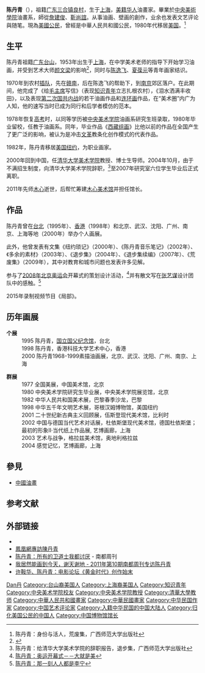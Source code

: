 {{Infobox Person
| name = 陈丹青
| image = 
| image_size = 
| caption = 
| birth_date = {{birth date and age|1953|8|11|}}
| birth_place = {{CHN}}[[上海市|上海市]]
| death_date = 
| death_place = 
| nationality = {{PRC}}（1953年－1989年）<br>{{ROC}}（1989年－）<br>{{USA}}
| residence = {{USA}}
| occupation = [[画家|画家]]<br>文艺[[评论家|评论家]]
| spouse = 
| children = 
}}

'''陈丹青'''（{{bd|1953年|8月11日||catIdx=Chen陳}}），祖籍[[广东|广东]][[台山市|三合镇良村]]，生于[[上海|上海]]，[[华裔美国人|美籍华人]]油畫家。畢業於[[中央美術學院|中央美術學院]]油畫系，師從[[詹建俊|詹建俊]]、[[靳尚誼|靳尚誼]]。从事油画、壁画的創作，业余也发表文艺评论與随笔。現為[[美國公民|美國公民]]，曾經是中華人民共和國公民，1980年代移居[[美国|美国]]。<ref>陈丹青：身份与活人，荒废集，广西师范大学出版社</ref>

== 生平 ==
陈丹青祖籍[[广东|广东]][[台山市|台山]]，1953年出生于[[上海|上海]]，在中学美术老师的指导下开始学习油画，并受到艺术大师[[顏文樑|颜文梁]]的影响<ref>{{Cite web|url=http://www.zhlzw.com/Item/67954.aspx|title=《陈逸飞传》|accessdate=2018-03-09|work=www.zhlzw.com}}</ref>，同时与[[陈逸飞|陈逸飞]]、[[夏葆元|夏葆元]]等青年画家结识。

1970年到农村[[上山下鄉運動|插队]]，先在[[赣南|赣南]]，后在陈逸飞的帮助下，到[[南京|南京]]郊区落户。在此期间，他完成了《给[[毛主席|毛主席]]写信》（表现[[知识青年|知识青年]]立志扎根农村），《泪水洒满丰收田》，以及表现[[第二次国共内战|第二次国共内战]]的若干油画作品和[[连环画|连环画]]作品，在“美术圈”内广为人知，他的速写当时已成为同行和后学者模仿的范本。

1978年恢复[[普通高等学校招生全国统一考试|高考]]时，以同等学历被[[中央美术学院|中央美术学院]]油画系研究生班录取，1980年毕业留校，任教于油画系。同年，毕业作品《[[西藏组画|西藏组画]]》比他以前的作品在全国产生了更广泛的影响，被认为是冲击[[文革|文革]]教条化创作模式的代表作品。

1982年，陈丹青移居[[美国|美国]][[纽约|纽约]]，为职业画家。

2000年回到中国，任[[清华大学美术学院|清华大学美术学院]]教授、博士生导师。2004年10月，由于不满招生制度，向清华大学美术学院辞职，<ref>陈丹青：给清华大学美术学院的辞职报告，退步集，广西师范大学出版社</ref>至2007年研究室六位学生毕业后正式离职。

2011年先师[[木心|木心]]逝世，后帮忙筹建[[木心美术馆|木心美术馆]]并担任馆长。

== 作品 ==
陈丹青曾在[[台北|台北]]（1995年）、[[香港|香港]]（1998年）和北京、武汉、沈阳、广州、南京、上海等地（2000年）举办个人画展。

此外，他曾发表有文集《纽约琐记》（2000年）、《陈丹青音乐笔记》（2002年）、《多余的素材》（2003年）、《退步集》（2004年）、《退步集续编》（2007年）、《荒废集》（2009年），其中对教育和城市问题也发表许多见解。

参与了[[2008年北京奥运会|2008年北京奥运会]]开幕式的策划设计活动，<ref>[http://www.infzm.com/content/15927 陈丹青：奥运开幕式－－大就是美]</ref>并有散文写在[[张艺谋|张艺谋]]设计团队中的感触。<ref>[http://www.infzm.com/content/15920 陈丹青：那一刻人人都是李宁]</ref>

2015年录制视频节目《局部》。

== 历年画展 ==
;'''个展'''
:1995 陈丹青，[[国立国父纪念馆|国立国父纪念馆]]，台北
:1998 陈丹青，香港科技大学艺术中心，香港
:2000 陈丹青1968-1999素描油画展，北京、武汉、沈阳、广州、南京、上海

;'''群展'''
:1977 全国美展，中国美术馆，北京
:1980 中央美术学院研究生毕业展，中央美术学院展览馆，北京
:1982 中华人民共和国美术展，巴黎春季沙龙，巴黎
:1998 中华五千年文明艺术展，哥根汉姆博物馆，美国纽约
:2001 二十世纪新古典主义回顾展，伍斯登现代美术馆，比利时
:2002 中国与德国当代艺术对话展，杜依斯堡现代美术馆，德国杜依斯堡；最初的形象Ⅱ·当代纸上作品展, 艺博画廊，上海
:2003 艺术与战争，格拉兹美术馆，奥地利格拉兹
:2004 感觉记忆，艺博画廊，上海

== 參見 ==
* [[中國油畫|中國油畫]]

== 参考文献 ==
{{Reflist|2}}

== 外部链接 ==
* {{Sinablog|1197379084}}
* [http://ent.ifeng.com/fcd/chendanqing/ 鳳凰網專訪陳丹青]
* [https://web.archive.org/web/20120110232840/http://past.nbweekly.com/Print/Article/596_0.shtml 陈丹青：所有的卫道士我都讨厌] - 南都周刊
* [http://news.xqnwh.com/2011/0324/439.html 我居然能画到今天，谢天谢地 - 2011年第10期南都周刊专访陈丹青]{{dead link|date=2018年5月 |bot=InternetArchiveBot |fix-attempted=yes }}
* [http://v.163.com/movie/2012/12/T/D/M8IIIQJAD_M9VMTBUTD.html 许鞍华、陈丹青：电影论坛《黄金时代》创作始末]

{{中央美术学院油画系78级研究生班}}

{{Authority control}}
{{DEFAULTSORT:Chen陈丹青}}
[[Category:陳姓|Dan丹]]
[[Category:台山裔美国人|Category:台山裔美国人]]
[[Category:上海裔美国人|Category:上海裔美国人]]
[[Category:知识青年|Category:知识青年]]
[[Category:中央美术学院校友|Category:中央美术学院校友]]
[[Category:中央美术学院教授|Category:中央美术学院教授]]
[[Category:清華大學教师|Category:清華大學教师]]
[[Category:中華人民共和國畫家|Category:中華人民共和國畫家]]
[[Category:中華民國畫家|Category:中華民國畫家]]
[[Category:中华民国作家|Category:中华民国作家]]
[[Category:中国艺术评论家|Category:中国艺术评论家]]
[[Category:入籍中华民国的中国大陆人|Category:入籍中华民国的中国大陆人]]
[[Category:归化美国公民的中国人|Category:归化美国公民的中国人]]
[[Category:中国博物馆馆长|Category:中国博物馆馆长]]